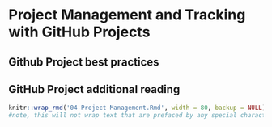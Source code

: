 # Project Management and Tracking with GitHub Projects

## Github Project best practices

## GitHub Project additional reading

```r
knitr::wrap_rmd('04-Project-Management.Rmd', width = 80, backup = NULL)
#note, this will not wrap text that are prefaced by any special characters (like bullets!)
```
